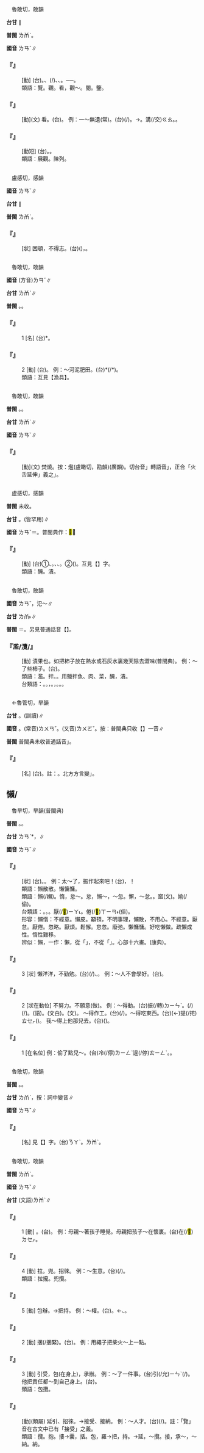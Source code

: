 
=={{ruby|覽|ㄌㄢˇ}}==

　魯敢切，敢韻

'''台甘''' {{ruby|(文)|ㄌㆰˋ}}∥

'''普閩''' <rt>ㄌㆰˋ</rt>。

'''國音''' <rt>ㄌㄢˇ</rt>∥

    

==='''『{{ruby|遊|ㄧㄡˊ}}{{ruby|覽|ㄌㄢˇ}}』'''===
: [動] (台){{ruby|遊|ㄧㄨˊ}}{{ruby|覽|ㄌㆰˋ}}。{{ruby|那|ㄋㄚˋ}}{{ruby|看|ㄎㄨㆩ˪}}{{ruby|那|ㄋㄚˋ}}{{ruby|<mark>&#xffae6;</mark>|ㄊㄧㆵ}}{{ruby|<mark>&#xffaec;</mark>|ㄊㄜˊ}}、{{ruby|遊|ㄧㄨˊ}}{{ruby|樂|ㄌㆦㆶ ͘}}(/{{ruby|歷|ㄌㄧㆤㆶ ͘}})、{{ruby|閱|ㄨㄚㆵ ͘}}{{ruby|/|ㄧㄚㆵ ͘}}{{ruby|覽|ㄌㆰˋ}}、{{ruby|看|ㄎㄨㆩ˪}}{{ruby|心|ㄒㄧㆬ}}{{ruby|適|ㄒㄧㆤㆶ}}。──{{ruby|四|ㄒㄧ˪}}{{ruby|界|ㄍㆤ˪}}{{ruby|/|ㄍㄨㆤ˪}}{{ruby|去|ㄎㄧ˪}}{{ruby|<mark>&#xffae6;</mark>|ㄊㄧㆵ}}{{ruby|<mark>&#xffaec;</mark>|ㄊㄜˊ}}。
:類語：覽。觀。看，觀～。閱。鑒。
:
    

==='''『{{ruby|覽|ㄌㄢˇ}}』'''===
: [動](文) 看。(台){{ruby|看|ㄎㄨㆩ˪}}。 例：一～無遺(常)。(台){{ruby|一|ㄐㄧㆵ ͘}}{{ruby|下|ㆤ˫}}{{ruby|看|ㄎㄨㆩ˪}}(/{{ruby|看|ㄎㄨㆩ˪}}{{ruby|了|ㄌㄧㄠˋ}}){{ruby|真|ㄐㄧㄣ}}{{ruby|清|ㄑㄧㄥ}}{{ruby|楚|ㄘㄜˋ}}。→{{ruby|明|ㆠㄧㄥˊ}}{{ruby|白|ㄅㆤㆷ ͘}}。{{ruby|無|ㆠㄜˊ}}{{ruby|漏|ㄌㄠ˪}}溝(/交)<rt>ㄍㄠ</rt>。{{ruby|知|ㄗㄞ}}{{ruby|影|ㄧㆩˋ}}{{ruby|了|ㄌㄧㄠˋ}}{{ruby|了|ㄌㄧㄠˋ}}。
    

==='''『{{ruby|展|ㄓㄢˇ}}{{ruby|覽|ㄌㄢˇ}}』'''===
: [動短] (台){{ruby|展|ㄉㄧㄢˋ}}{{ruby|覽|ㄌㆰˋ}}。{{ruby|陳|ㄉㄧㄣˊ}}{{ruby|列|ㄌㄧㄚㆵ ͘}}{{ruby|出|ㄘㄨㆵ}}{{ruby|來|ㄌㄞˊ}}{{ruby|付|ㄏㆦ˫}}{{ruby|眾|ㄐㄧㄥ˪}}{{ruby|/|ㄐㄧㆲ˪}}{{ruby|人|ㄌㄤˊ}}{{ruby|看|ㄎㄨㆩ˪}}。
:類語：展觀。陳列。
:
    

=={{ruby|壈|ㄌㄢˇ}}==

　盧感切，感韻

'''國音''' <rt>ㄌㄢˇ</rt>∥

'''台甘''' {{ruby|(文)|ㄌㆰˋ}}∥

'''普閩''' <rt>ㄌㆰˋ</rt>。

    

==='''『{{ruby|坎|ㄎㄢˇ}}{{ruby|壈|ㄌㄢˇ}}』'''===
: [狀] 困頓，不得志。(台)({{ruby|事|ㄙㄨ˫}}{{ruby|業|ㆣㄧㄚㆴ ͘}}){{ruby|<mark>&#xffa45;</mark>|ㆠㆤ˫}}{{ruby|/|ㆠㄨㆤ˫}}{{ruby|順|ㄙㄨㄣ˫}}{{ruby|序|ㄒㄧ˫}}{{ruby|/|ㄙㄨ˫}}，{{ruby|不|ㄅㄨㆵ}}{{ruby|得|ㄉㄧㆵ}}{{ruby|意|ㄧ˪}}。
    

=={{ruby|<mark>&#xf98e2;</mark>|ㄌㄢˇ}}==

　魯敢切，敢韻

'''國音''' (方音)<rt>ㄌㄢˇ</rt>∥

'''台甘''' <rt>ㄌㆰˋ</rt>∥

'''普閩''' {{ruby|(文)|ㄌㆰˋ}}。{{ruby|(白)|ㄌㆰ˪}}。

    

==='''『{{ruby|<mark>&#xf98e2;</mark>|ㄌㄢˇ}}』'''===
:1  [名] (台){{ruby|掠|ㄌㄧㄚㆷ ͘}}{{ruby|魚|ㄏㄧˊ}}{{ruby|/|ㄏㄨˊ}}{{ruby|捊|ㄏㆦˊ}}*{{ruby|水|ㄗㄨㄧˋ}}{{ruby|草|ㄘㄠˋ}}{{ruby|丌|ㆤ}}{{ruby|器|ㄎㄧ˪}}{{ruby|具|ㄍㄨ˫}}。
    

==='''『{{ruby|<mark>&#xf98e2;</mark>|ㄌㄢˇ}}』'''===
:2  [動] (台){{ruby|用|ㄧㄥ˫}}{{ruby|/|ㄧㆲ˫}}{{ruby|<mark>&#xf98e2;</mark>|ㄌㆰˋ}}{{ruby|撈|ㄏㆦˊ}}。 例：～河泥肥田。(台){{ruby|抔|ㄅㄨㆵ}}*(/{{ruby|捊|ㄏㆦˊ}}*){{ruby|溪|ㄎㄨㆤ}}{{ruby|/|ㄎㆤ}}{{ruby|底|ㄉㄨㆤˋ}}{{ruby|/|ㄉㆤˋ}}{{ruby|丌|ㆤ}}{{ruby|塗|ㄊㆦˊ}}{{ruby|沃|ㄚㆶ}}{{ruby|田|ㄘㄢˊ}}。
:類語：互見【漁具】。
:
    

=={{ruby|爁|ㄌㄢˇ}}==

　魯敢切，敢韻

'''普閩''' {{ruby|(文)|ㄌㆰˋ}}。{{ruby|(白)|ㄋㄚ˫}}。

'''台甘''' <rt>ㄌㆰˋ</rt>{{ruby|。|ㄌㆰ˫}}∥

'''國音''' <rt>ㄌㄢˇ</rt>∥

    

==='''『{{ruby|爁|ㄌㄢˇ}}』'''===
: [動](文) 焚燒。按：爁(盧瞰切，勘韻)(廣韻)。切台音{{ruby|「|ㄌㆰ˫}}」轉語音{{ruby|「|ㄋㄚ˫}}」，正合「火舌延伸」義之{{ruby|「|ㄋㄚ˫}}」。
    

=={{ruby|灠|ㄌㄢˇ}}==

　盧感切，感韻

'''普閩''' 未收。

'''台甘''' {{ruby|(文)|ㄌㆰˋ}}。{{ruby|(文)|ㄌㆰ˫}}(皆罕用)∥

'''國音''' <rt>ㄌㄢˇ</rt>＝{{ruby|濫|ㄌㄢˇ}}。普閩典作：<mark>&#xf98e4;</mark>∥

    

==='''『{{ruby|灠|ㄌㄢˇ}}』'''===
: [動] (台)①{{ruby|<mark>&#xf9551;</mark>|ㄌㄠ}}{{ruby|鹽|ㄧㆰ˫}}、{{ruby|豉|ㄒㆪ˫}}{{ruby|鹽|ㄧㆰˊ}}。{{ruby|用|ㄧㆲ˫}}{{ruby|鹽|ㄧㆰˊ}}{{ruby|拌|ㄅㄨㄢ˫}}{{ruby|生|ㄙㆥ}}{{ruby|/|ㄒㆪ}}{{ruby|魚|ㄏㄧˊ}}{{ruby|/|ㄏㄨˊ}}、{{ruby|肉|ㆠㄚㆷ}}、{{ruby|青|ㄘㆥ}}{{ruby|/|ㄑㆪ}}{{ruby|菜|ㄘㄞ˪}}。②{{ruby|浸|ㄐㄧㆬ˪}}({{ruby|柿|ㄎㄧ˫}}{{ruby|仔|ㄚ}})。互見【{{ruby|濫|ㄌㄢˇ}}】字。
:類語：醃。漬。
:
    

=={{ruby|濫|ㄌㄢˇ}}==

　魯敢切，敢韻

'''國音''' <rt>ㄌㄢˇ</rt>{{ruby|。|ㄌㄢˋ}}，氾～∥

'''台甘''' <rt>ㄌㆰ˫</rt>∥

'''普閩''' ＝{{ruby|灠|ㄌㄢˇ}}。另見普通話音【{{ruby|濫|ㄌㄢˋ}}】。

    

==='''『濫/灠/{{ruby|<mark>&#xf98ea;</mark>|ㄌㄢˇ}}』'''===
: [動] 漬果也。如把柿子放在熱水或石灰水裏幾天除去澀味(普閩典)。 例：～了些柿子。(台){{ruby|浸|ㄐㄧㆬ˪}}{{ruby|幾|ㄍㄨㄧˋ}}{{ruby|粒|ㄌㄧㄚㆴ ͘}}{{ruby|仔|ㄚ}}{{ruby|柿|ㄎㄧ˫}}{{ruby|仔|ㄚ}}。
:類語：濫。拌。{{ruby|灠|ㄌㄢˇ}}。用鹽拌魚、肉、菜，醃，漬。
:
:台類語：{{ruby|豉|ㄒㆪ˫}}。{{ruby|醬|ㄐㄧㆧ˪}}{{ruby|/|ㄐㄧㆫ˪}}。{{ruby|搦|ㆢㄧㆦㆶ ͘}}{{ruby|/|ㄌㄧㆦㆶ ͘}}，{{ruby|搦|ㆢㄧㆦㆶ ͘}}{{ruby|/|ㄌㄧㆦㆶ ͘}}{{ruby|糖|ㄊㆭˊ}}。{{ruby|<mark>&#xf9551;</mark>|ㄉㄠ}}{{ruby|→|ㄌㄠ}}，{{ruby|<mark>&#xf9551;</mark>|ㄉㄠ}}{{ruby|→|ㄌㄠ}}{{ruby|鹽|ㄧㆰˊ}}。{{ruby|浸|ㄐㄧㆬ˪}}。{{ruby|濫|ㄌㆰ˫}}。
:
    

=={{ruby|卵|ㄌㄢˇ}}==

　←魯管切，旱韻{{ruby|＝|ㄌㄨㄢˇ}}

'''台甘''' {{ruby|(文)|ㄌㄨㄢˋ}}。{{ruby|(語)|ㄋㆭ˫}}(訓讀)∥

'''國音''' {{ruby|(語)|ㄌㄢˇ}}。(常音)<rt>ㄌㄨㄢˇ</rt>。(又音)<rt>ㄌㄨㄛˇ</rt>。按：普閩典只收【{{ruby|卵|ㄌㄨㄢˇ}}】一音∥

'''普閩''' 普閩典未收普通話音{{ruby|「|ㄌㄢˇ}}」。

    

==='''『{{ruby|卵|ㄌㄢˇ}}{{ruby|子|·ㄗˇ}}』'''===
: [名] (台){{ruby|卵|ㄌㄢ˫}}{{ruby|鳥|ㄐㄧㄠˋ}}。註：{{ruby|亂|ㄌㄨㄢˋ}}。北方方言變{{ruby|「|ㄌㄢˋ}}」。
    

==懶/{{ruby|嬾|ㄌㄢˇ}}==

　魯旱切，旱韻(普閩典)

'''普閩''' {{ruby|(文)|ㄌㄢˋ}}。{{ruby|(白)|ㄋㄨㄚ˫}}。

'''台甘''' <rt>ㄌㄢˋ</rt>{{ruby|。|ㄋㄨㄚ˫}}*，{{ruby|懶|ㄋㄨㄚ˫}}{{ruby|懶|ㄋㄨㄚ˫}}∥

'''國音''' <rt>ㄌㄢˇ</rt>∥

    

==='''『{{ruby|懶|ㄌㄢˇ}}{{ruby|散|·ㄙㄢˋ}}』'''===
: [狀] (台){{ruby|怠|ㄉㄞ˫}}{{ruby|慢|ㆠㄢ˫}}。{{ruby|顢|ㄇㄢ}}{{ruby|頇|·ㄏㄢ}}。 例：太～了，振作起來吧！(台){{ruby|傷|ㄒㄧㆫ}}{{ruby|/|ㄒㄧㆧ}}{{ruby|過|ㄍㄨㆤ˪}}{{ruby|/|ㄍㆤ˪}}{{ruby|妄|ㆠㆲ˪}}，{{ruby|較|ㄎㄚㆷ}}{{ruby|有|ㄨ˫}}{{ruby|精|ㄐㄧㄥ}}{{ruby|神|ㄒㄧㄣˊ}}{{ruby|咧|ㄌㆤ˪}}！
:類語：懶散散。懶慵慵。
:
:類語：懶(/嬾)。惰，怠～。怠，懶～，～忽。懈，～怠。{{ruby|厭|ㄧㄢˋ}}。寙(文)。媮(/偷)。
:
:台類語：{{ruby|憚|ㄉㄨㆩ˫}}。{{ruby|懶|ㄋㄨㄚ˫}}。{{ruby|懶|ㄌㄨㄢˋ}}。厭(/<mark>&#xf9171;</mark>)<rt>ㄧㄚ˪</rt>。倦(/<mark>&#xf8fa1;</mark>)<rt>ㄒㄧㄢ˫</rt>(俗)。
:
:形容：懶惰：不經意。懶皮。顢頇，不明事理，懶散，不用心。不經意。厭怠。厭倦。忽略。厭煩。鬆懈。怠忽。廢弛。懶慵慵。好吃懶做。疏懶成性。惰性難移。
:
:辨似：懶，一作：懶，從「{{ruby|束|ㄕㄨˋ}}」，不從「{{ruby|朿|ㄘˋ}}」。心部十六畫。(康典)。
:
    

==='''『{{ruby|懶|ㄌㄢˇ}}』'''===
:3  [狀] 懶洋洋，不勤勉。(台){{ruby|懶|ㄌㄢˋ}}{{ruby|<mark>&#xf90b4;</mark>|ㄙㄜˊ}}{{ruby|<mark>&#xf90b4;</mark>|ㄙㄜˊ}}(/{{ruby|<mark>&#xf9b67;</mark>|ㄒㄧㄜˊ}}{{ruby|<mark>&#xf9b67;</mark>|ㄒㄧㄜˊ}})、{{ruby|貧|ㄅㄧㄣˊ}}{{ruby|/|ㄅㄢˊ}}{{ruby|惰|ㄉㄨㆩ˫}}。 例：～人不會學好。(台){{ruby|貧|ㄅㄧㄣˊ}}{{ruby|/|ㄅㄢˊ}}{{ruby|惰|ㄉㄨㆩ˫}}{{ruby|人|ㄌㄤˊ}}{{ruby|<mark>&#xffa45;</mark>|ㆠㆤ˫}}{{ruby|/|ㆠㄨㆤ˫}}{{ruby|曉|ㄏㄧㄠˋ}}{{ruby|/|ㄏㄧㄤˋ}}{{ruby|學|ㄜㆷ ͘}}{{ruby|好|ㄏㄜˋ}}。
    

==='''『{{ruby|懶|ㄌㄢˇ}}』'''===
:2  [狀在動位] 不努力。不願意(做)。 例：～得動。(台){{ruby|無|ㆠㄜˊ}}{{ruby|愛|ㄞ˪}}振(/轉)<rt>ㄉㄧㄣˋ</rt>{{ruby|動|ㄉㄤ˫}}。{{ruby|無|ㆠㄜˊ}}{{ruby|愛|ㄞ˪}}{{ruby|作|ㄗㄜ˪}}{{ruby|載|ㄉㄞ˫}}(/{{ruby|戴|ㄉㄞ˪}}){{ruby|事|ㄐㄧ˪}}(/{{ruby|事|ㄉㄞ˫}}{{ruby|情|ㄐㄧ˪}})。{{ruby|貧|ㄅㄧㄣˊ}}{{ruby|惰|ㄉㄨㆩ˫}}(語)。{{ruby|懶|ㄌㄢˋ}}{{ruby|惰|ㄉㄜ˫}}(文白)。{{ruby|怠|ㄉㄞ˫}}{{ruby|惰|ㄉㄜ˫}}(文)。 ～得作工。(台){{ruby|無|ㆠㄜˊ}}{{ruby|愛|ㄞ˪}}{{ruby|作|ㄗㄜ˪}}{{ruby|穡|ㄒㄧㆵ}}(/{{ruby|工|ㄍㄤ}})。～得吃東西。(台){{ruby|無|ㆠㄜˊ}}{{ruby|愛|ㄞ˪}}(←{{ruby|貧|ㄅㄧㄣˊ}}{{ruby|惰|ㄉㄨㆩ˫}})提(/挓)<rt>ㄊㆤㆷ</rt>{{ruby|/|ㄊㄨㆤㆷ ͘}}{{ruby|物|ㄇㄧㆷ ͘}}{{ruby|/|ㄇㆭㆷ ͘}}{{ruby|件|ㄍㄧㆩ˫}}({{ruby|來|ㄌㄞˊ}}){{ruby|食|ㄐㄧㄚㆷ ͘}}。 我～得上他那兒去。(台){{ruby|我|ㆣㄨㄚˋ}}{{ruby|無|ㆠㄜˊ}}{{ruby|愛|ㄞ˪}}({{ruby|無|ㆠㄜˊ}}{{ruby|想|ㄒㄧㆧ˫}}{{ruby|/|ㄒㄧㆫ˫}}){{ruby|<mark>&#xffa49;</mark>|ㆠㆤㆷ}}{{ruby|/|ㆠㄨㆤㆷ}}{{ruby|去|ㄎㄧ˪}}{{ruby|<mark>&#xffad9;</mark>|ㄧㄣ}}{{ruby|兜|ㄉㄠ}}。
    

==='''『{{ruby|懶|ㄌㄢˇ}}』'''===
:1  [在名位] 例：偷了點兒～。(台){{ruby|偷|ㄊㄠ}}冷(/儜)<rt>ㄌㄧㄥˋ</rt>逞(/停)<rt>ㄊㄧㄥˋ</rt>{{ruby|仔|ㄚ}}{{ruby|一|ㄐㄧㆵ ͘}}{{ruby|下|·ㆤ˫}}。{{ruby|偷|ㄊㄠ}}{{ruby|歇|ㄏㄧㄜㆷ}}{{ruby|一|ㄐㄧㆵ ͘}}{{ruby|困|ㄎㄨㄣ˪}}。
    

=={{ruby|欖|ㄌㄢˇ}}==

　魯敢切，敢韻

'''普閩''' {{ruby|(文)|ㄌㆰˋ}}。{{ruby|(白)|ㄋㄚˋ}}。

'''台甘''' <rt>ㄌㆰˋ</rt>{{ruby|。|ㄋㄚˋ}}，按：詞中變音∥

'''國音''' <rt>ㄌㄢˇ</rt>∥

    

==='''『{{ruby|橄|ㄍㄢˇ}}{{ruby|欖|ㄌㄢˇ}}』'''===
: [名] 見【{{ruby|橄|ㄍㄢˇ}}】字。(台){{ruby|橄|ㄍㄢ}}{{ruby|欖|ㄋㄚˋ}}{{ruby|→|ㄍㄚ}}<rt>ㄋㄚˋ</rt>。{{ruby|←|ㄍㆰˋ}}<rt>ㄌㆰˋ</rt>。
    

=={{ruby|攬|ㄌㄢˇ}}==

　魯敢切，敢韻

'''普閩''' <rt>ㄌㆰˋ</rt>。

'''國音''' <rt>ㄌㄢˇ</rt>∥

'''台甘''' (文語)<rt>ㄌㆰˋ</rt>∥

    

==='''『{{ruby|攬|ㄌㄢˇ}}』'''===
:1  [動] {{ruby|摟|ㄌㄡˇ}}。(台){{ruby|攬|ㄌㆰˋ}}。 例：母親～著孩子睡覺。母親把孩子～在懷裏。(台){{ruby|老|ㄌㄠ˫}}{{ruby|母|ㆠㄨˋ}}{{ruby|/|ㆠㄜˋ}}{{ruby|將|ㄐㄧㆲ}}{{ruby|<mark>&#xffb51;</mark>|ㆣㄧㄣˋ}}{{ruby|仔|ㄚ}}{{ruby|攬|ㄌㆰˋ}}在(/<mark>&#xf9549;</mark>)<rt>ㄉㆤㆷ</rt>{{ruby|睏|ㄎㄨㄣ˪}}。
    

==='''『{{ruby|攬|ㄌㄢˇ}}』'''===
:4  [動] 拉。兜。招徠。 例：～生意。(台){{ruby|招|ㄐㄧㄜ}}(/{{ruby|招|ㄐㄧㄜ}}{{ruby|呼|ㄏㆦ}}){{ruby|生|ㄒㄧㄥ}}{{ruby|理|ㄌㄧˋ}}。
:類語：拉攏。兜攬。
:
    

==='''『{{ruby|攬|ㄌㄢˇ}}』'''===
:5  [動] 包辦。→把持。 例：～權。(台){{ruby|將|ㄐㄧㆲ}}{{ruby|權|ㄍㄨㄢˊ}}{{ruby|利|ㄌㄧ˫}}{{ruby|把|ㄅㆤˋ}}{{ruby|咧|ㄌㆤ˪}}。{{ruby|攏|ㄌㄤˋ}}←{{ruby|攬|ㄌㆰˋ}}{{ruby|咧|ㄌㆤ˪}}、{{ruby|搦|ㄌㄚㆶ ͘}}{{ruby|咧|ㄌㆤ˪}}。
    

==='''『{{ruby|攬|ㄌㄢˇ}}』'''===
:2  [動] 捆(/捆緊)。(台){{ruby|捆|ㄎㄨㄣˋ}}{{ruby|緪|ㄢˊ}}。 例：用繩子把柴火～上一點。
    

==='''『{{ruby|攬|ㄌㄢˇ}}』'''===
:3  [動] 引受，包(在身上)，承辦。 例：～了一件事。(台)引(/允)<rt>ㄧㄣˋ</rt>(/{{ruby|承|ㄒㄧㄣˊ}}){{ruby|一|ㄐㄧㆵ ͘}}{{ruby|項|ㄏㄤ˫}}{{ruby|事|ㄙㄨ˫}}{{ruby|件|ㄍㄧㆩ˫}}。 他把責任都～到自己身上。(台){{ruby|伊|ㄧ}}{{ruby|將|ㄐㄧㆲ}}{{ruby|責|ㄐㄧㆤㆶ}}{{ruby|任|ㆢㄧㆬ˫}}{{ruby|/|ㄌㄧㆬ˫}}{{ruby|包|ㆠㄠ}}{{ruby|歸|ㄍㄨㄧ}}{{ruby|身|ㄒㄧㄣ}}。
:類語：包攬。
:
    

==='''『{{ruby|延|ㄧㄢˊ}}{{ruby|攬|ㄌㄢˇ}}』'''===
: [動](類屬) 延引、招徠。→接受、接納。 例：～人才。(台){{ruby|對|ㄉㄨㄧ˪}}{{ruby|四|ㄒㄧ˪}}{{ruby|界|ㄍㆤ˪}}{{ruby|/|ㄍㄨㆤ˪}}{{ruby|去|ㄎㄧ˪}}{{ruby|招|ㄐㄧㄜ}}(/{{ruby|請|ㄑㄧㆩˋ}}){{ruby|有|ㄨ˫}}{{ruby|才|ㄗㄞˊ}}{{ruby|能|ㄌㄧㄥˊ}}{{ruby|丌|ㆤ}}{{ruby|人|ㄌㄤˊ}}。註：「覽」音在古文中已有「接受」之義。
:類語：攬。抱。摟→囊，括。包，羅→把，持。→延，～攬。接，承～，～納。納。
:
    
